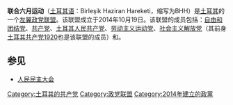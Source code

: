 '''联合六月运动'''（[[土耳其语|土耳其语]]：Birleşik Haziran Hareketi，缩写为BHH）是[[土耳其|土耳其]]的一个[[左翼|左翼]][[政党联盟|政党联盟]]。该联盟成立于2014年10月19日。该联盟的成员包括：[[自由和团结党|自由和团结党]]、[[共产党_(土耳其)|共产党]]、[[土耳其人民共产党|土耳其人民共产党]]、[[劳动主义运动党|劳动主义运动党]]、[[社会主义解放党|社会主义解放党]]（其前身[[土耳其共产党1920|土耳其共产党1920]]也是该联盟的成员）和{{link-tr|反对帝国主义和寡头政治革命运动|Devrimci Hareket}}。

==参见==
*[[人民民主大会|人民民主大会]]
[[Category:土耳其的共产党|Category:土耳其的共产党]]
[[Category:政党联盟|Category:政党联盟]]
[[Category:2014年建立的政黨|Category:2014年建立的政黨]]